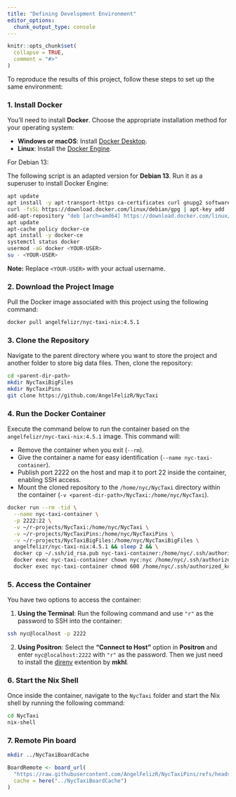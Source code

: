 ```yaml
---
title: "Defining Development Environment"
editor_options: 
  chunk_output_type: console
---
```


```r
knitr::opts_chunk$set(
  collapse = TRUE,
  comment = "#>"
)
```

To reproduce the results of this project, follow these steps to set up the same environment:

### 1. Install Docker

You'll need to install **Docker**. Choose the appropriate installation method for your operating system:

  * **Windows or macOS**: Install [Docker Desktop](https://www.docker.com/products/docker-desktop/).
  * **Linux**: Install the [Docker Engine](https://docs.docker.com/engine/install/).

For Debian 13:

The following script is an adapted version for **Debian 13**. Run it as a superuser to install Docker Engine:

```bash
apt update
apt install -y apt-transport-https ca-certificates curl gnupg2 software-properties-common
curl -fsSL https://download.docker.com/linux/debian/gpg | apt-key add -
add-apt-repository "deb [arch=amd64] https://download.docker.com/linux/debian trixie stable"
apt update
apt-cache policy docker-ce
apt install -y docker-ce
systemctl status docker
usermod -aG docker <YOUR-USER>
su - <YOUR-USER>
```

**Note:** Replace `<YOUR-USER>` with your actual username.


### 2. Download the Project Image

Pull the Docker image associated with this project using the following command:

```bash
docker pull angelfelizr/nyc-taxi-nix:4.5.1
```

### 3. Clone the Repository

Navigate to the parent directory where you want to store the project and another folder to store big data files. Then, clone the repository:

```bash
cd <parent-dir-path>
mkdir NycTaxiBigFiles
mkdir NycTaxiPins
git clone https://github.com/AngelFelizR/NycTaxi
```

### 4. Run the Docker Container

Execute the command below to run the container based on the `angelfelizr/nyc-taxi-nix:4.5.1` image. This command will:

  * Remove the container when you exit (`--rm`).
  * Give the container a name for easy identification (`--name nyc-taxi-container`).
  * Publish port 2222 on the host and map it to port 22 inside the container, enabling SSH access.
  * Mount the cloned repository to the `/home/nyc/NycTaxi` directory within the container (`-v <parent-dir-path>/NycTaxi:/home/nyc/NycTaxi`).


```bash
docker run --rm -tid \
  --name nyc-taxi-container \
  -p 2222:22 \
  -v ~/r-projects/NycTaxi:/home/nyc/NycTaxi \
  -v ~/r-projects/NycTaxiPins:/home/nyc/NycTaxiPins \
  -v ~/r-projects/NycTaxiBigFiles:/home/nyc/NycTaxiBigFiles \
  angelfelizr/nyc-taxi-nix:4.5.1 && sleep 2 && \
  docker cp ~/.ssh/id_rsa.pub nyc-taxi-container:/home/nyc/.ssh/authorized_keys && \
  docker exec nyc-taxi-container chown nyc:nyc /home/nyc/.ssh/authorized_keys && \
  docker exec nyc-taxi-container chmod 600 /home/nyc/.ssh/authorized_keys
```

### 5. Access the Container

You have two options to access the container:

1.  **Using the Terminal**: Run the following command and use `"r"` as the password to SSH into the container:

```bash
ssh nyc@localhost -p 2222
```

2.  **Using Positron**: Select the **"Connect to Host"** option in **Positron** and enter `nyc@localhost:2222` with `"r"` as the password. Then we just need to install the [direnv](https://open-vsx.org/vscode/item?itemName=mkhl.direnv) extention by **mkhl**.


### 6. Start the Nix Shell

Once inside the container, navigate to the `NycTaxi` folder and start the Nix shell by running the following command:

```bash
cd NycTaxi
nix-shell
```

### 7. Remote Pin board

```bash
mkdir ../NycTaxiBoardCache
```

```r
BoardRemote <- board_url(
  "https://raw.githubusercontent.com/AngelFelizR/NycTaxiPins/refs/heads/main/Board/",
  cache = here("../NycTaxiBoardCache")
)
```